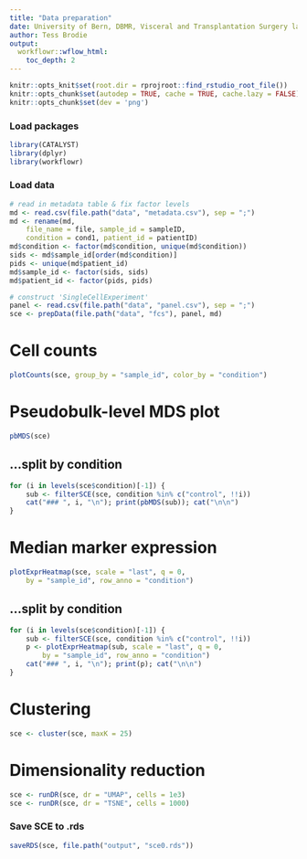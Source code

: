 ---
title: "Data preparation"
date: University of Bern, DBMR, Visceral and Transplantation Surgery lab
author: Tess Brodie
output: 
  workflowr::wflow_html:
    toc_depth: 2
---

```{r setup, include = FALSE, dev='png'}
knitr::opts_knit$set(root.dir = rprojroot::find_rstudio_root_file())
knitr::opts_chunk$set(autodep = TRUE, cache = TRUE, cache.lazy = FALSE)
knitr::opts_chunk$set(dev = 'png')
```

### Load packages

```{r load-libs, message = FALSE, warning = FALSE}
library(CATALYST)
library(dplyr)
library(workflowr)
```

### Load data

```{r load-data}
# read in metadata table & fix factor levels
md <- read.csv(file.path("data", "metadata.csv"), sep = ";")
md <- rename(md, 
    file_name = file, sample_id = sampleID, 
    condition = cond1, patient_id = patientID)
md$condition <- factor(md$condition, unique(md$condition))
sids <- md$sample_id[order(md$condition)]
pids <- unique(md$patient_id)
md$sample_id <- factor(sids, sids)
md$patient_id <- factor(pids, pids)

# construct 'SingleCellExperiment'
panel <- read.csv(file.path("data", "panel.csv"), sep = ";")
sce <- prepData(file.path("data", "fcs"), panel, md)
```

# Cell counts

```{r plotCounts, fig.width = 6, fig.height = 3}
plotCounts(sce, group_by = "sample_id", color_by = "condition")
```

# Pseudobulk-level MDS plot

```{r pbMDS, fig.height = 6, fig.width= 8}
pbMDS(sce)
```

## ...split by condition {.tabset}

```{r pbMDS-condition, results = "asis", fig.height = 4}
for (i in levels(sce$condition)[-1]) {
    sub <- filterSCE(sce, condition %in% c("control", !!i))
    cat("### ", i, "\n"); print(pbMDS(sub)); cat("\n\n")
}
```

# Median marker expression

```{r plotExprHeatmap, fig.width = 10, fig.height = 6}
plotExprHeatmap(sce, scale = "last", q = 0, 
    by = "sample_id", row_anno = "condition")
```

## ...split by condition {.tabset}

```{r plotExprHeatmap-condition, results = "asis", fig.width = 10, fig.height = 3}
for (i in levels(sce$condition)[-1]) {
    sub <- filterSCE(sce, condition %in% c("control", !!i))
    p <- plotExprHeatmap(sub, scale = "last", q = 0, 
        by = "sample_id", row_anno = "condition")
    cat("### ", i, "\n"); print(p); cat("\n\n")
}
```

# Clustering

```{r cluster, message = FALSE}
sce <- cluster(sce, maxK = 25)
```

# Dimensionality reduction

```{r runDR}
sce <- runDR(sce, dr = "UMAP", cells = 1e3)
sce <- runDR(sce, dr = "TSNE", cells = 1000)
```

### Save SCE to .rds

```{r save-data}
saveRDS(sce, file.path("output", "sce0.rds"))
```


